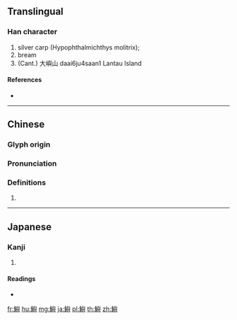 {{character info/new}}
==Translingual==

===Han character===
{{Han char|rn=195|rad=魚|as=14|sn=25|four=27381|canj=NFHXC}}

# silver carp (Hypophthalmichthys molitrix);
# bream
# (Cant.) 大嶼山 daai6ju4saan1 Lantau Island

====References====
* {{Han ref|kx=1479.340|dkj=46571|dj=2011.310|hdz=74717.070|uh=9C6E|ud=40046|bh=F95B|bd=63835}}

----

==Chinese==
{{zh-forms|s=𫚈}}

===Glyph origin===
{{Han etym}}

===Pronunciation===
{{zh-pron
|m=xù,yú
|c=zeoi6
|h=pfs=
|md=
|mn=
|w=
|mc=y
|oc=y
|cat=
}}

===Definitions===
{{zh-hanzi}}

# {{rfdef|lang=zh}}

----

==Japanese==

===Kanji===
{{ja-kanji|grade=|rs=魚14}}

# {{defn|lang=ja|sort=魚14}}

====Readings====
* {{ja-readings|on=[[しょ]] (sho), [[じょ]] (jo), [[よ]] (yo)|kun=[[たなご]] (tanago)}}

[[fr:鱮]]
[[hu:鱮]]
[[mg:鱮]]
[[ja:鱮]]
[[pl:鱮]]
[[th:鱮]]
[[zh:鱮]]